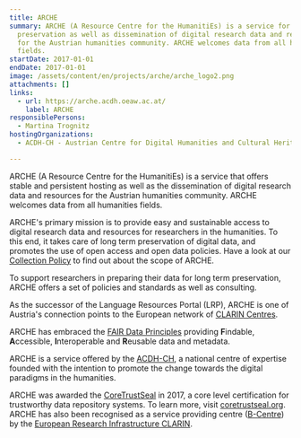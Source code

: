 ```yaml
---
title: ARCHE
summary: ARCHE (A Resource Centre for the HumanitiEs) is a service for long term
  preservation as well as dissemination of digital research data and resources
  for the Austrian humanities community. ARCHE welcomes data from all humanities
  fields.
startDate: 2017-01-01
endDate: 2017-01-01
image: /assets/content/en/projects/arche/arche_logo2.png
attachments: []
links:
  - url: https://arche.acdh.oeaw.ac.at/
    label: ARCHE
responsiblePersons:
  - Martina Trognitz
hostingOrganizations:
  - ACDH-CH - Austrian Centre for Digital Humanities and Cultural Heritage

---
```

ARCHE (A Resource Centre for the HumanitiEs) is a service that offers stable and persistent hosting as well as the dissemination of digital research data and resources for the Austrian humanities community. ARCHE welcomes data from all humanities fields.

ARCHE's primary mission is to provide easy and sustainable access to digital research data and resources for researchers in the humanities. To this end, it takes care of long term preservation of digital data, and promotes the use of open access and open data policies. Have a look at our [Collection Policy](https://arche.acdh.oeaw.ac.at/browser/collection-policy) to find out about the scope of ARCHE.

To support researchers in preparing their data for long term preservation, ARCHE offers a set of policies and standards as well as consulting.

As the successor of the Language Resources Portal (LRP), ARCHE is one of Austria's connection points to the European network of [CLARIN Centres](http://clarin.eu/centres).

ARCHE has embraced the [FAIR Data Principles](https://www.force11.org/group/fairgroup/fairprinciples) providing **F**indable, **A**ccessible, **I**nteroperable and **R**eusable data and metadata.

ARCHE is a service offered by the [ACDH-CH](https://www.oeaw.ac.at/acdh/), a national centre of expertise founded with the intention to promote the change towards the digital paradigms in the humanities.

ARCHE was awarded the [CoreTrustSeal](https://www.coretrustseal.org/wp-content/uploads/2018/03/ARCHE.pdf) in 2017, a core level certification for trustworthy data repository systems. To learn more, visit [coretrustseal.org](https://www.coretrustseal.org/). ARCHE has also been recognised as a service providing centre ([B-Centre](http://hdl.handle.net/11372/DOC-105)) by the [European Research Infrastructure CLARIN](https://www.clarin.eu/).
